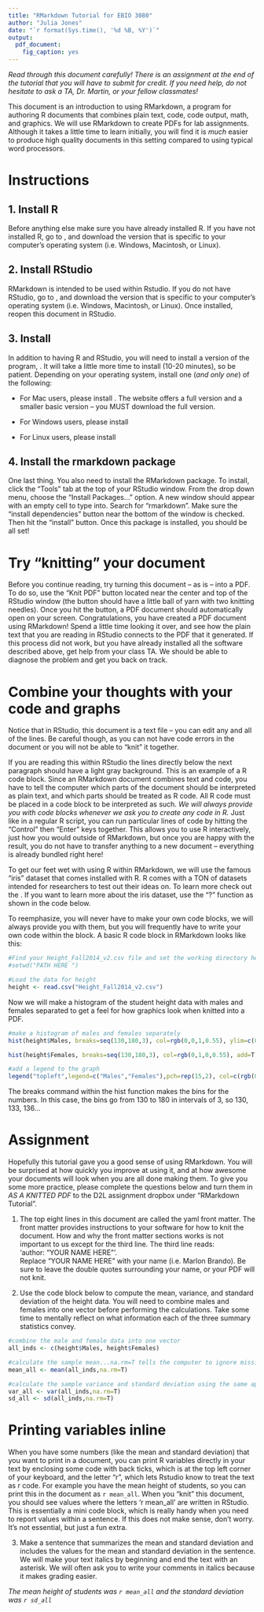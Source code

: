```yaml
---
title: "RMarkdown Tutorial for EBIO 3080"
author: "Julia Jones"
date: "`r format(Sys.time(), '%d %B, %Y')`"
output: 
  pdf_document:
    fig_caption: yes
---
```



*Read through this document carefully! There is an assignment at the end of the tutorial that you will have to submit for credit. If you need help, do not hesitate to ask a TA, Dr. Martin, or your fellow classmates!*

This document is an introduction to using RMarkdown, a program for authoring R documents that combines plain text, code, code output, math, and graphics. We will use RMarkdown to create PDFs for lab assignments. Although it takes a little time to learn initially, you will find it is *much* easier to produce high quality documents in this setting compared to using typical word processors.

Instructions
============

1. Install R
---------
Before anything else make sure you have already installed R. If you have not installed R, go to [\textcolor{blue}{R's webpage}](https://cran.r-project.org/), and download the version that is specific to your computer's operating system (i.e. Windows, Macintosh, or Linux).

2. Install RStudio
---------
RMarkdown is intended to be used within Rstudio. If you do not have RStudio, go to 
[\textcolor{blue}{RStudio's webpage}](https://www.rstudio.com/), and download the version that is specific to your computer's operating system (i.e. Windows, Macintosh, or Linux). Once installed, reopen this document in RStudio.

3. Install \LaTeX  
----------------
In addition to having R and RStudio, you will need to install a version of the program, \LaTeX. It will take a little more time to install (10-20 minutes), so be patient. Depending on your operating system, install one (*and only one*) of the following:

  - For Mac users, please install [\textcolor{blue}{Mactex}](https://tug.org/mactex/). The website offers a full version and a smaller basic version -- you MUST download the full version.
  
  - For Windows users, please install [\textcolor{blue}{Miktex}](http://miktex.org/download)
  
  - For Linux users, please install [\textcolor{blue}{Texlive}](https://www.tug.org/texlive/acquire-netinstall.html)


4. Install the rmarkdown package
--------------------------------
One last thing. You also need to install the RMarkdown package. To install, click the "Tools" tab at the top of your RStudio window. From the drop down menu, choose the "Install Packages..." option. A new window should appear with an empty cell to type into. Search for "rmarkdown". Make sure the "install dependencies" button near the bottom of the window is checked. Then hit the "install" button. Once this package is installed, you should be all set!


Try "knitting" your document
============================
Before you continue reading, try turning this document -- as is -- into a PDF. To do so, use the "Knit PDF" button located near the center and top of the RStudio window (the button should have a little ball of yarn with two knitting needles). Once you hit the button, a PDF document should automatically open on your screen. Congratulations, you have created a PDF document using RMarkdown! Spend a little time looking it over, and see how the plain text that you are reading in RStudio connects to the PDF that it generated. If this process did not work, but you have already installed all the software described above, get help from your class TA. We should be able to diagnose the problem and get you back on track. 


Combine your thoughts with your code and graphs
=====================================================
Notice that in RStudio, this document is a text file -- you can edit any and all of the lines. Be careful though, as you can not have code errors in the document or you will not be able to "knit" it together. 

If you are reading this within RStudio the lines directly below the next paragraph should have a light gray background. This is an example of a R code block. Since an RMarkdown document combines text and code, you have to tell the computer which parts of the document should be interpreted as plain text, and which parts should be treated as R code. All R code must be placed in a code block to be interpreted as such. *We will always provide you with code blocks whenever we ask you to create any code in R.* Just like in a regular R script, you can run particular lines of code by hitting the "Control" then "Enter" keys together. This allows you to use R interactively, just how you would outside of RMarkdown, but once you are happy with the result, you do not have to transfer anything to a new document -- everything is already bundled right here!

To get our feet wet with using R within RMarkdown, we will use the famous "iris" dataset that comes installed with R. R comes with a TON of datasets intended for researchers to test out their ideas on. To learn more check out the [\textcolor{blue}{R data sets website}](https://stat.ethz.ch/R-manual/R-devel/library/datasets/html/00Index.html). If you want to learn more about the iris dataset, use the "?" function as shown in the code below. 

To reemphasize, you will never have to make your own code blocks, we will always provide you with them, but you will frequently have to write your own code within the block. A basic R code block in RMarkdown looks like this:
```r

#Find your Height_Fall2014_v2.csv file and set the working directory here
#setwd("PATH HERE ")

#Load the data for height
height <- read.csv("Height_Fall2014_v2.csv")

```


Now we will make a histogram of the student height data with males and females separated to get a feel for how graphics look when knitted into a PDF.
```r

#make a histogram of males and females separately
hist(height$Males, breaks=seq(130,180,3), col=rgb(0,0,1,0.55), ylim=c(0,15), las=1, main="Height of students in EBIO 3080", xlab="Height (cms)")

hist(height$Females, breaks=seq(130,180,3), col=rgb(0,1,0,0.55), add=T)

#add a legend to the graph
legend("topleft",legend=c("Males","Females"),pch=rep(15,2), col=c(rgb(0,0,1,0.55),rgb(0,1,0,0.55)))

```

The breaks command within the hist function makes the bins for the numbers. In this case, the bins go from 130 to 180 in intervals of 3, so 130, 133, 136... 


Assignment
==========
Hopefully this tutorial gave you a good sense of using RMarkdown. You will be surprised at how quickly you improve at using it, and at how awesome your documents will look when you are all done making them. To give you some more practice, please complete the questions below and turn them in *AS A KNITTED PDF* to the D2L assignment dropbox under "RMarkdown Tutorial". 

1. The top eight lines in this document are called the yaml front matter. The front matter provides instructions to your software for how to knit the document. How and why the front matter sections works is not important to us except for the third line. The third line reads:  
'author: "YOUR NAME HERE"'.   
Replace "YOUR NAME HERE" with your name (i.e. Marlon Brando). Be sure to leave the double quotes surrounding your name, or your PDF will not knit. 

2. Use the code block below to compute the mean, variance, and standard deviation of the height data. You will need to combine males and females into one vector before performing the calculations. Take some time to mentally reflect on what information each of the three summary statistics convey.
```r
#combine the male and female data into one vector
all_inds <- c(height$Males, height$Females)

#calculate the sample mean...na.rm=T tells the computer to ignore missing values
mean_all <- mean(all_inds,na.rm=T)

#calculate the sample variance and standard deviation using the same approach
var_all <- var(all_inds,na.rm=T)
sd_all <- sd(all_inds,na.rm=T)

```
Printing variables inline
=========================
When you have some numbers (like the mean and standard deviation) that you want to print in a document, you can print R variables directly in your text by enclosing some code with back ticks, which is at the top left corner of your keyboard, and the letter "r", which lets Rstudio know to treat the text as r code. For example you have the mean height of students, so you can print this in the document as `r mean_all`.  When you "knit" this document, you should see values where the letters 'r mean_all' are written in RStudio. This is essentially a mini code block, which is really handy when you need to report values within a sentence. If this does not make sense, don't worry. It's not essential, but just a fun extra.

3. Make a sentence that summarizes the mean and standard deviation and includes the values for the mean and standard deviation in the sentence. We will make your text italics by beginning and end the text with an asterisk. We will often ask you to write your comments in italics because it makes grading easier.

*The mean height of students was `r mean_all` and the standard deviation was `r sd_all`*

